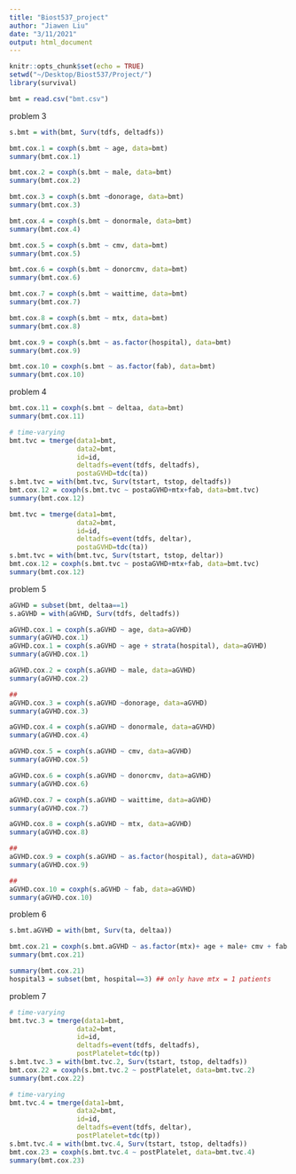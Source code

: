 ```yaml
---
title: "Biost537_project"
author: "Jiawen Liu"
date: "3/11/2021"
output: html_document
---
```

```r
knitr::opts_chunk$set(echo = TRUE)
setwd("~/Desktop/Biost537/Project/")
library(survival)
```

```r
bmt = read.csv("bmt.csv")
```

problem 3
```r
s.bmt = with(bmt, Surv(tdfs, deltadfs))
```

```r
bmt.cox.1 = coxph(s.bmt ~ age, data=bmt)
summary(bmt.cox.1)
```

```r
bmt.cox.2 = coxph(s.bmt ~ male, data=bmt)
summary(bmt.cox.2)
```

```r
bmt.cox.3 = coxph(s.bmt ~donorage, data=bmt)
summary(bmt.cox.3)
```

```r
bmt.cox.4 = coxph(s.bmt ~ donormale, data=bmt)
summary(bmt.cox.4)
```

```r
bmt.cox.5 = coxph(s.bmt ~ cmv, data=bmt)
summary(bmt.cox.5)
```

```r
bmt.cox.6 = coxph(s.bmt ~ donorcmv, data=bmt)
summary(bmt.cox.6)
```

```r
bmt.cox.7 = coxph(s.bmt ~ waittime, data=bmt)
summary(bmt.cox.7)
```

```r
bmt.cox.8 = coxph(s.bmt ~ mtx, data=bmt)
summary(bmt.cox.8)
```

```r
bmt.cox.9 = coxph(s.bmt ~ as.factor(hospital), data=bmt)
summary(bmt.cox.9)
```

```r
bmt.cox.10 = coxph(s.bmt ~ as.factor(fab), data=bmt)
summary(bmt.cox.10)
```


problem 4
```r
bmt.cox.11 = coxph(s.bmt ~ deltaa, data=bmt)
summary(bmt.cox.11)
```

```r
# time-varying
bmt.tvc = tmerge(data1=bmt,
                 data2=bmt,
                 id=id,
                 deltadfs=event(tdfs, deltadfs),
                 postaGVHD=tdc(ta))
s.bmt.tvc = with(bmt.tvc, Surv(tstart, tstop, deltadfs))
bmt.cox.12 = coxph(s.bmt.tvc ~ postaGVHD+mtx+fab, data=bmt.tvc)
summary(bmt.cox.12)
```

```r
bmt.tvc = tmerge(data1=bmt,
                 data2=bmt,
                 id=id,
                 deltadfs=event(tdfs, deltar),
                 postaGVHD=tdc(ta))
s.bmt.tvc = with(bmt.tvc, Surv(tstart, tstop, deltar))
bmt.cox.12 = coxph(s.bmt.tvc ~ postaGVHD+mtx+fab, data=bmt.tvc)
summary(bmt.cox.12)
```


problem 5
```r
aGVHD = subset(bmt, deltaa==1)
s.aGVHD = with(aGVHD, Surv(tdfs, deltadfs))
```

```r
aGVHD.cox.1 = coxph(s.aGVHD ~ age, data=aGVHD)
summary(aGVHD.cox.1)
aGVHD.cox.1 = coxph(s.aGVHD ~ age + strata(hospital), data=aGVHD)
summary(aGVHD.cox.1)
```

```r
aGVHD.cox.2 = coxph(s.aGVHD ~ male, data=aGVHD)
summary(aGVHD.cox.2)
```

```r
##
aGVHD.cox.3 = coxph(s.aGVHD ~donorage, data=aGVHD)
summary(aGVHD.cox.3)
```

```r
aGVHD.cox.4 = coxph(s.aGVHD ~ donormale, data=aGVHD)
summary(aGVHD.cox.4)
```

```r
aGVHD.cox.5 = coxph(s.aGVHD ~ cmv, data=aGVHD)
summary(aGVHD.cox.5)
```

```r
aGVHD.cox.6 = coxph(s.aGVHD ~ donorcmv, data=aGVHD)
summary(aGVHD.cox.6)
```

```r
aGVHD.cox.7 = coxph(s.aGVHD ~ waittime, data=aGVHD)
summary(aGVHD.cox.7)
```

```r
aGVHD.cox.8 = coxph(s.aGVHD ~ mtx, data=aGVHD)
summary(aGVHD.cox.8)
```

```r
##
aGVHD.cox.9 = coxph(s.aGVHD ~ as.factor(hospital), data=aGVHD)
summary(aGVHD.cox.9)
```

```r
##
aGVHD.cox.10 = coxph(s.aGVHD ~ fab, data=aGVHD)
summary(aGVHD.cox.10)
```

problem 6
```r
s.bmt.aGVHD = with(bmt, Surv(ta, deltaa))

bmt.cox.21 = coxph(s.bmt.aGVHD ~ as.factor(mtx)+ age + male+ cmv + fab + as.factor(hospital), data=bmt)
summary(bmt.cox.21)

summary(bmt.cox.21)
hospital3 = subset(bmt, hospital==3) ## only have mtx = 1 patients
```


problem 7
```r
# time-varying
bmt.tvc.3 = tmerge(data1=bmt,
                 data2=bmt,
                 id=id,
                 deltadfs=event(tdfs, deltadfs),
                 postPlatelet=tdc(tp))
s.bmt.tvc.3 = with(bmt.tvc.2, Surv(tstart, tstop, deltadfs))
bmt.cox.22 = coxph(s.bmt.tvc.2 ~ postPlatelet, data=bmt.tvc.2)
summary(bmt.cox.22)
```

```r
# time-varying
bmt.tvc.4 = tmerge(data1=bmt,
                 data2=bmt,
                 id=id,
                 deltadfs=event(tdfs, deltar),
                 postPlatelet=tdc(tp))
s.bmt.tvc.4 = with(bmt.tvc.4, Surv(tstart, tstop, deltadfs))
bmt.cox.23 = coxph(s.bmt.tvc.4 ~ postPlatelet, data=bmt.tvc.4)
summary(bmt.cox.23)
```


